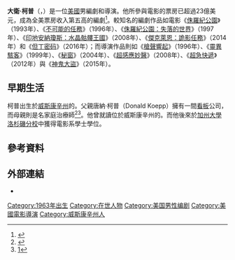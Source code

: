 {{noteTA
|G1=Show
|G2=Movie
|G3=TV
}}
{{Infobox entertainer
| type         = 編劇
| name         = 大衛·柯普
| foreignname  = {{lang|en|David Koepp}}
| image        = 
| image_size   = 
| caption      = 
| birth_name   = 
| birth_date   = {{birth date and age|1963|6|9}}
| birth_place  = 美國[[威斯康辛州|威斯康辛州]]{{link-en|佩沃基 (威斯康辛州)|Pewaukee, Wisconsin|佩沃基}}
| othername    = 
| occupation   = 編劇、導演、演員
| yearsactive  = 1988年至今
| famous_works = 
| spouse       = 梅麗莎·托馬斯（{{lang|en|Melissa Thomas}}）
| children     = 4
| parents      = 
}}
'''大衛·柯普'''（{{lang-en|David Koepp}}，{{bd|1963年|6月9日}}）是一位[[美國|美國]]男編劇和導演。他所參與電影的票房已超過23億美元，成為全美票房收入第五高的編劇<ref>{{Cite web |url=http://boxofficemojo.com/people/?view=Writer&sort=sumgross&order=DESC&p=.htm |title=Box Office Mojo - People Index<!-- Bot generated title --> |accessdate=2016-10-14 |archive-date=2017-11-08 |archive-url=https://web.archive.org/web/20171108194829/http://www.boxofficemojo.com/people/?view=Writer&sort=sumgross&order=DESC&p=.htm |dead-url=no }}</ref>。較知名的編劇作品如電影《[[侏羅紀公園|侏羅紀公園]]》（1993年）、《[[不可能的任務|不可能的任務]]》（1996年）、《[[侏羅紀公園：失落的世界|侏羅紀公園：失落的世界]]》（1997年）、《[[印地安納瓊斯：水晶骷髏王國|印地安納瓊斯：水晶骷髏王國]]》（2008年）、《[[傑克萊恩：詭影任務|傑克萊恩：詭影任務]]》（2014年）和《[[但丁密码|但丁密码]]》（2016年）；而導演作品則如《[[槍聲響起_(1996年電影)|槍聲響起]]》（1996年）、《[[靈異駭客|靈異駭客]]》（1999年）、《[[秘窗|秘窗]]》（2004年）、《[[超感應妙醫|超感應妙醫]]》（2008年）、《[[超急快遞|超急快遞]]》（2012年）與《[[神鬼大盜|神鬼大盜]]》（2015年）。

== 早期生活 ==
柯普出生於[[威斯康辛州|威斯康辛州]]的{{link-en|佩沃基 (威斯康辛州)|Pewaukee, Wisconsin|佩沃基}}。父親唐納·柯普（Donald Koepp）擁有一間[[看板|看板]]公司，而母親則是名家庭治療師<ref>{{Cite web |url=http://www.filmreference.com/film/89/David-Koepp.html |title=David Koepp Biography (1963-)<!-- Bot generated title --> |access-date=2016-10-14 |archive-date=2020-09-25 |archive-url=https://web.archive.org/web/20200925173048/http://www.filmreference.com/film/89/David-Koepp.html |dead-url=no }}</ref><ref>[https://news.google.com/newspapers?nid=1499&dat=19900126&id=UGcaAAAAIBAJ&sjid=BywEAAAAIBAJ&pg=3011,2666677]</ref>。他曾就讀位於威斯康辛州{{link-en|威爾士 (威斯康辛州)|Wales, Wisconsin|威爾士}}的{{link-en|釜磧高中|Kettle Moraine High School}}。而他後來於[[加州大學洛杉磯分校|加州大學洛杉磯分校]]中獲得電影系學士學位。

== 參考資料 ==
{{Reflist}}

== 外部連結 ==
* {{IMDb name|462895}}
{{土星奖最佳剧本}}
{{Authority control}}

{{DEFAULTSORT:Koepp, David}}
[[Category:1963年出生|Category:1963年出生]]
[[Category:在世人物|Category:在世人物]]
[[Category:美国男性编剧|Category:美国男性编剧]]
[[Category:美國電影導演|Category:美國電影導演]]
[[Category:威斯康辛州人|Category:威斯康辛州人]]